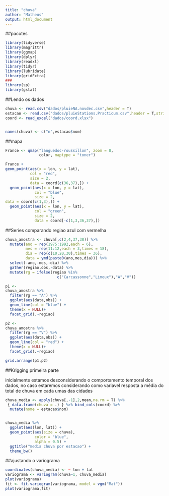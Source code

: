 ```yaml
---
title: "chuva"
author: "Matheus"
output: html_document
---
```



##pacotes

```r
library(tidyverse)
library(magrittr)
library(ggmap)
library(dplyr)
library(readxl)
library(tidyr)
library(lubridate)
library(gridExtra)
###
library(sp)
library(gstat)
```

##Lendo os dados

```r
chuva <- read.csv("dados/pluieNA.novdec.csv",header = T)
estacao <- read.csv("dados/pluieStations.Practicum.csv",header = T,stringsAsFactors = F)
coord <- read_excel("dados/coord.xlsx")


names(chuva) <- c("n",estacao$nom) 
```
##mapa


```r
France <- qmap("languedoc-roussillon", zoom = 8, 
               color, maptype = "toner")

France +
geom_point(aes(x = lon, y = lat), 
           col = "red", 
           size = 2, 
           data = coord[c(36,37),]) +
  geom_point(aes(x = lon, y = lat), 
             col = "blue", 
             size = 2,
data = coord[c(1,3),]) +
  geom_point(aes(x = lon, y = lat), 
             col = "green", 
             size = 2, 
             data = coord[-c(1,3,36,37),]) 
```


##Series comparando regiao azul com vermelha

```r
chuva_amostra <- chuva[,c(2,4,37,38)] %>% 
  mutate(ano = rep(1975:1992,each = 6), 
         mes = rep(11:12,each = 3,times = 18),
         dia = rep(c(10,20,30),times = 36),
         data = ymd(paste0(ano,mes,dia))) %>%
  select(-ano,-mes,-dia) %>% 
  gather(regiao,obs,-data) %>% 
  mutate(rg = ifelse(regiao %in%
                       c("Carcassonne","Limoux"),"A","V"))

p1 <- 
chuva_amostra %>%
  filter(rg == "A") %>% 
  ggplot(aes(data,obs)) +
  geom_line(col = "blue") +
  theme(x = NULL)+
  facet_grid(.~regiao)

p2 <- 
chuva_amostra %>%
  filter(rg == "V") %>% 
  ggplot(aes(data,obs)) +
  geom_line(col = "red") +
  theme(x = NULL)+
  facet_grid(.~regiao)

grid.arrange(p1,p2)
```


##Krigging primeira parte

inicialmente estamos desconsiderando  o comportamento temporal dos dados, no caso estaremos considerando como variavel resposta a média do total de chuva em cada umas das cidades

```r
chuva_media <- apply(chuva[,-1],2,mean,na.rm = T) %>%
 { data.frame(chuva = .) } %>% bind_cols(coord) %>%
  mutate(nome = estacao$nom)


chuva_media %>% 
  ggplot(aes(lon, lat)) +
  geom_point(aes(size = chuva), 
             color = "blue",
             alpha = 0.5) + 
  ggtitle("media chuva por estacao") + 
  theme_bw()

```

##ajustando o variograma

```r
coordinates(chuva_media) <- ~ lon + lat
variograma <- variogram(chuva~1, chuva_media) 
plot(variograma)
fit <- fit.variogram(variograma, model = vgm("Mat"))
plot(variograma,fit)
```

